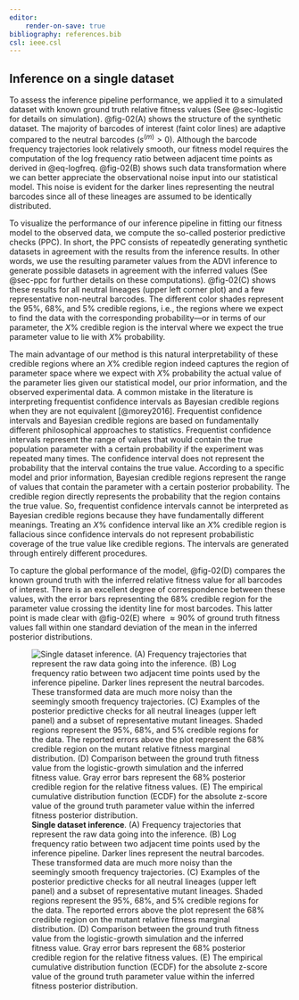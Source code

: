 ```yaml
---
editor:
    render-on-save: true
bibliography: references.bib
csl: ieee.csl
---
```


## Inference on a single dataset

To assess the inference pipeline performance, we applied it to a simulated
dataset with known ground truth relative fitness values (See @sec-logistic for
details on simulation). @fig-02(A) shows the structure of the synthetic dataset.
The majority of barcodes of interest (faint color lines) are adaptive compared
to the neutral barcodes ($s^{(m)} > 0$). Although the barcode frequency
trajectories look relatively smooth, our fitness model requires the computation
of the log frequency ratio between adjacent time points as derived in
@eq-logfreq. @fig-02(B) shows such data transformation where we can better
appreciate the observational noise input into our statistical model. This noise
is evident for the darker lines representing the neutral barcodes since all of
these lineages are assumed to be identically distributed.

To visualize the performance of our inference pipeline in fitting our fitness
model to the observed data, we compute the so-called posterior predictive checks
(PPC). In short, the PPC consists of repeatedly generating synthetic datasets in
agreement with the results from the inference results. In other words, we use
the resulting parameter values from the ADVI inference to generate possible
datasets in agreement with the inferred values (See @sec-ppc for further details
on these computations). @fig-02(C) shows these results for all neutral lineages
(upper left corner plot) and a few representative non-neutral barcodes. The
different color shades represent the 95\%, 68\%, and 5\% credible regions, i.e.,
the regions where we expect to find the data with the corresponding
probability---or in terms of our parameter, the $X\%$ credible region is the
interval where we expect the true parameter value to lie with $X\%$ probability. 

The main advantage of our method is this natural interpretability of these
credible regions where an $X\%$ credible region indeed captures the region of
parameter space where we expect with $X\%$ probability the actual value of the
parameter lies given our statistical model, our prior information, and the
observed experimental data. A common mistake in the literature is interpreting
frequentist confidence intervals as Bayesian credible regions when they are not
equivalent [@morey2016]. Frequentist confidence intervals and Bayesian credible
regions are based on fundamentally different philosophical approaches to
statistics. Frequentist confidence intervals represent the range of values that
would contain the true population parameter with a certain probability if the
experiment was repeated many times. The confidence interval does not represent
the probability that the interval contains the true value. According to a
specific model and prior information, Bayesian credible regions represent the
range of values that contain the parameter with a certain posterior probability.
The credible region directly represents the probability that the region contains
the true value. So, frequentist confidence intervals cannot be interpreted as
Bayesian credible regions because they have fundamentally different meanings.
Treating an $X\%$ confidence interval like an $X\%$  credible region is
fallacious since confidence intervals do not represent probabilistic coverage of
the true value like credible regions. The intervals are generated through
entirely different procedures.

To capture the global performance of the model, @fig-02(D) compares the known
ground truth with the inferred relative fitness value for all barcodes of
interest. There is an excellent degree of correspondence between these values,
with the error bars representing the 68\% credible region for the parameter
value crossing the identity line for most barcodes. This latter point is made
clear with @fig-02(E) where $\approx 90\%$ of ground truth fitness values fall
within one standard deviation of the mean in the inferred posterior
distributions.

![**Single dataset inference**. (A) Frequency trajectories that represent the
raw data going into the inference. (B) Log frequency ratio between two adjacent
time points used by the inference pipeline. Darker lines represent the neutral
barcodes. These transformed data are much more noisy than the seemingly smooth
frequency trajectories. (C) Examples of the posterior predictive checks for all
neutral lineages (upper left panel) and a subset of representative mutant
lineages. Shaded regions represent the 95\%, 68\%, and 5\% credible regions for
the data. The reported errors above the plot represent the 68\% credible region
on the mutant relative fitness marginal distribution. (D) Comparison between the
ground truth fitness value from the logistic-growth simulation and the inferred
fitness value. Gray error bars represent the 68\% posterior credible region for
the relative fitness values. (E) The empirical cumulative distribution function
(ECDF) for the absolute z-score value of the ground truth parameter value within
the inferred fitness posterior distribution.](./figs/fig02){#fig-02}